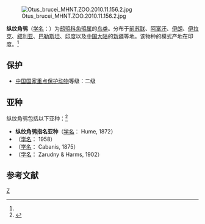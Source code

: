 {{Speciesbox 
| genus = Otus
| species = brucei
| status = LC | status_system = iucn3.1
| status_ref = <ref  name=iucn>{{IUCN2010|version=2010.3| assessors = [[國際鳥盟|國際鳥盟]] | year = 2009 |  id = 143183 | title = Otus brucei |downloaded = 2010-11-5}}</ref>
| image = Pallid Scops Owl.jpg
| authority = Hume, 1873<ref name='id2211'>{{cite web| url =http://www.bioinfo.cn/db05/BjdwSpecies.php?action=view&id=2211| title =纵纹角鸮| work =《中国动物物种编目数据库》| publisher =中国科学院微生物研究所| author =中国科学院动物研究所| accessdate =2009-04-04| deadurl =yes| archiveurl =https://web.archive.org/web/20160305024455/http://www.bioinfo.cn/db05/BjdwSpecies.php?action=view&id=2211| archivedate =2016-03-05}}</ref>
}}
[[File:Otus_brucei_MHNT.ZOO.2010.11.156.2.jpg|thumb]]

'''纵纹角鸮'''（[[学名|学名]]：{{lang|la|''Otus brucei''}}）为[[鸱鸮科|鸱鸮科]][[角鸮属|角鸮属]]的[[鸟类|鸟类]]。分布于[[前苏联|前苏联]]、[[阿富汗|阿富汗]]、[[伊朗|伊朗]]、[[伊拉克|伊拉克]]、[[叙利亚|叙利亚]]、[[巴勒斯坦|巴勒斯坦]]、[[印度|印度]]以及[[中国大陆|中国大陆]]的[[新疆|新疆]]等地。该物种的模式产地在印度。<ref name='id2211'/>

==保护==
*[[中國國家重點保護野生動物名錄|中国国家重点保护动物]]等级：二级

==亚种==

纵纹角鸮包括以下亚种：<ref  name=ITIS>{{ITIS|id=555375|taxon=Otus  brucei|accessdate=2010-11-5}}</ref>

*'''纵纹角鸮指名亚种'''（[[学名|学名]]：{{lang|la|''Otus  brucei brucei''}} Hume, 1872）
* （[[学名|学名]]：{{lang|la|''Otus brucei exiguus Mukherjee''}} 1958）
* （[[学名|学名]]：{{lang|la|''Otus brucei obsoletus''}} Cabanis, 1875）
* （[[学名|学名]]：{{lang|la|''Otus brucei semenowi''}} Zarudny & Harms, 1902）

== 参考文献 ==
{{reflist}}
{{Taxonbar}}

[[Category:角鸮属|Z]]